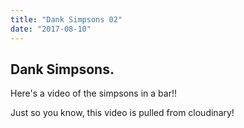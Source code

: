 ```yaml
---
title: "Dank Simpsons 02"
date: "2017-08-10"
---
```



## Dank Simpsons.

Here's a video of the simpsons in a bar!! 

<VideoPlayer
    publicID = "merry-christmas"
    title = "Little drummer boy"
    subtitle = "Pentatonix"
    muted
/>

Just so you know, this video is pulled from cloudinary!

